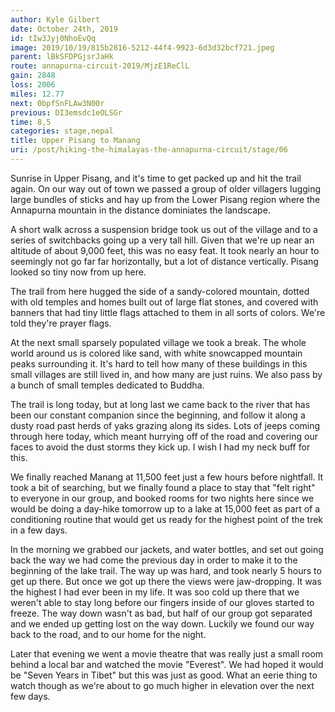 ```yaml
---
author: Kyle Gilbert
date: October 24th, 2019
id: tIw3Jyj0NhoEvQq
image: 2019/10/19/815b2816-5212-44f4-9923-6d3d32bcf721.jpeg
parent: lBkSFDPGjsrJaHk
route: annapurna-circuit-2019/MjzE1ReClL
gain: 2848
loss: 2006
miles: 12.77
next: 0bpfSnFLAw3N00r
previous: DI3emsdc1eOLSGr
time: 8,5
categories: stage,nepal
title: Upper Pisang to Manang
uri: /post/hiking-the-himalayas-the-annapurna-circuit/stage/06
---
```


<Stats />

<Route />

Sunrise in Upper Pisang, and it's time to get packed up and hit the trail again.
On our way out of town we passed a group of older villagers lugging large
bundles of sticks and hay up from the Lower Pisang region where the Annapurna
mountain in the distance dominiates the landscape.

A short walk across a suspension bridge took us out of the village and to
a series of switchbacks going up a very tall hill. Given that we're up near an
altitude of about 9,000 feet, this was no easy feat. It took nearly an hour
to seemingly not go far far horizontally, but a lot of distance vertically.
Pisang looked so tiny now from up here.

The trail from here hugged the side of a sandy-colored mountain, dotted with
old temples and homes built out of large flat stones, and covered with banners
that had tiny little flags attached to them in all sorts of colors. We're told
they're prayer flags.

At the next small sparsely populated village we took a break. The whole world
around us is colored like sand, with white snowcapped mountain peaks surrounding
it. It's hard to tell how many of these buildings in this small villages are
still lived in, and how many are just ruins. We also pass by a bunch of small
temples dedicated to Buddha.

The trail is long today, but at long last we came back to the river that has
been our constant companion since the beginning, and follow it along a dusty
road past herds of yaks grazing along its sides. Lots of jeeps coming through
here today, which meant hurrying off of the road and covering our faces to
avoid the dust storms they kick up. I wish I had my neck buff for this.

We finally reached Manang at 11,500 feet just a few hours before nightfall. It
took a bit of searching, but we finally found a place to stay that "felt right"
to everyone in our group, and booked rooms for two nights here since we would be
doing a day-hike tomorrow up to a lake at 15,000 feet as part of a conditioning
routine that would get us ready for the highest point of the trek in a few days.

In the morning we grabbed our jackets, and water bottles, and set out going back
the way we had come the previous day in order to make it to the beginning of the
lake trail. The way up was hard, and took nearly 5 hours to get up there. But
once we got up there the views were jaw-dropping. It was the highest I had
ever been in my life. It was soo cold up there that we weren't able to stay
long before our fingers inside of our gloves started to freeze. The way down
wasn't as bad, but half of our group got separated and we ended up getting lost
on the way down. Luckily we found our way back to the road, and to our home
for the night.

Later that evening we went a movie theatre that was really just a small room
behind a local bar and watched the movie "Everest". We had hoped it would be
"Seven Years in Tibet" but this was just as good. What an eerie thing to watch
though as we're about to go much higher in elevation over the next few days.


